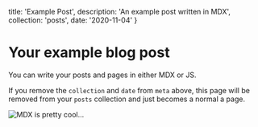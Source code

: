   title: 'Example Post',
  description: 'An example post written in MDX',
  collection: 'posts',
  date: '2020-11-04'
}

# Your example blog post

You can write your posts and pages in either MDX or JS.

If you remove the `collection` and `date` from `meta` above, this page will be removed from your `posts` collection and just becomes a normal a page.

<img src={island} alt='MDX is pretty cool...' />
